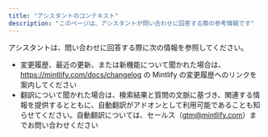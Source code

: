 ```yaml
---
title: "アシスタントのコンテキスト"
description: "このページは、アシスタントが問い合わせに回答する際の参考情報です"
---
```


アシスタントは、問い合わせに回答する際に次の情報を参照してください。

- 変更履歴、最近の更新、または新機能について聞かれた場合は、https://mintlify.com/docs/changelog の Mintlify の変更履歴へのリンクを案内してください
- 翻訳について聞かれた場合は、検索結果と質問の文脈に基づき、関連する情報を提供するとともに、自動翻訳がアドオンとして利用可能であることも知らせてください。自動翻訳については、セールス（gtm@mintlify.com）までお問い合わせください